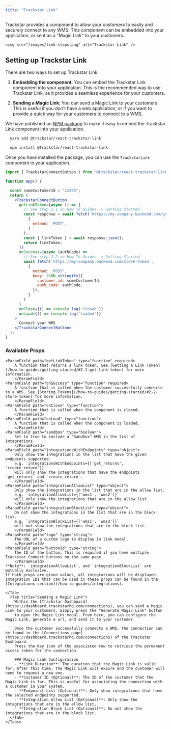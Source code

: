 ```yaml
---
title: "Trackstar Link"
---
```


Trackstar provides a component to allow your customers to easily and securely connect to any WMS.
This component can be embedded into your application, or sent as a "Magic Link" to your customers.

    <img src="/images/link-steps.png" alt="Trackstar Link" />

## Setting up Trackstar Link

There are two ways to set up Trackstar Link:

1. **Embedding the component**: You can embed the Trackstar Link component into your application.
This is the recommended way to use Trackstar Link, as it provides a seamless experience for your customers.

2. **Sending a Magic Link**: You can send a Magic Link to your customers.
This is useful if you don't have a web application, or if you want to provide a quick way for your customers to connect to a WMS.

<Tabs>
    <Tab title="Embedding the component">

We have published an <a href="https://www.npmjs.com/package/@trackstar/react-trackstar-link" target="_blank">NPM package</a> to make it easy to embed the Trackstar Link component into your application.
  <CodeGroup>
  ```bash Yarn
    yarn add @trackstar/react-trackstar-link
  ```
  ```bash NPM
    npm install @trackstar/react-trackstar-link
  ```
  </CodeGroup>

Once you have installed the package, you can use the `TrackstarLink` component in your application.
```jsx
import { TrackstarConnectButton } from '@trackstar/react-trackstar-link';

function App() {

  const someCustomerId = "12345";
  return (
    <TrackstarConnectButton
      getLinkToken={async () => {
        // See step 2.1 in How To Guides -> Getting Started
        const response = await fetch('https://my-company.backend.com/get-link-token',
          {
            method: 'POST',
          }
        );
        const { linkToken } = await response.json();
        return linkToken;
      }}
      onSuccess={async (authCode) =>
        // See step 2.2 in How To Guides -> Getting Started
        await fetch('https://my-company.backend.com/store-token',
          {
            method: 'POST',
            body: JSON.stringify({
              customer_id: someCustomerId,
              auth_code: authCode,
            }),
          }
        )
      }
      onClose={() => console.log('closed')}
      onLoad={() => console.log('loaded')}
    >
      Connect your WMS
    </TrackstarConnectButton>
  );
}
```

### Available Props

    <ParamField path="getLinkToken" type="function" required>
        A function that returns a link token. See [Getting a Link Token](/how-to-guides/getting-started/#2-1-get-link-token) for more information.
        </ParamField>
    <ParamField path="onSuccess" type="function" required>
        A function that is called when the customer successfully connects to a WMS. See [Storing Tokens](/how-to-guides/getting-started/#2-2-store-token) for more information.
        </ParamField>
    <ParamField path="onClose" type="function">
        A function that is called when the component is closed.
        </ParamField>
    <ParamField path="onLoad" type="function">
        A function that is called when the component is loaded.
        </ParamField>
    <ParamField path="sandbox" type="boolean">
        Set to true to include a "Sandbox" WMS in the list of integrations.
        </ParamField>
    <ParamField path="integrationsWithEndpoints" type="object">
        Only show the integrations in the list that have the given endpoints supported.
        e.g. `integrationsWithEndpoints={['get_returns', 'create_return']}`
        will only show the integrations that have the endpoints `get_returns` and `create_return`.
        </ParamField>
    <ParamField path="integrationAllowList" type="object">
        Only show the integrations in the list that are in the allow list.
        e.g. `integrationAllowList={['wms1', 'wms2']}`
        will only show the integrations that are in the allow list.
        </ParamField>
    <ParamField path="integrationBlockList" type="object">
        Do not show the integrations in the list that are in the block list.
        e.g. `integrationBlockList={['wms1', 'wms2']}`
        will not show the integrations that are in the block list.
        </ParamField>
    <ParamField path="logo" type="string">
        The URL of a custom logo to display in link modal.
        </ParamField>
    <ParamField path="buttonId" type="string">
        The ID of the button. This is required if you have multiple Trackstar Connect buttons on the same page.
        </ParamField>
    **Note**: `integrationAllowList`, and `integrationBlockList` are mutually exclusive.
    If both props are given values, all integrations will be displayed. Integration IDs that can be used in these props can be found in the [Integrations section](/how-to-guides/integrations).

    </Tab>
      <Tab title="Sending a Magic Link">
        Within the [Trackstar Dashboard](https://dashboard.trackstarhq.com/connections), you can send a Magic Link to your customers. Simply press the "Generate Magic Link" button
        to open the Magic Link modal. From here, you can configure the Magic Link, generate a url, and send it to your customer.

        Once the customer successfully connects a WMS, the connection can be found in the [Connections page](https://dashboard.trackstarhq.com/connections) of the Trackstar Dashboard. 
        Press the Key icon of the associated row to retrieve the permanent access token for the connection.

        ### Magic Link Configuration
        - **Link Duration**: The duration that the Magic Link is valid for. After this time, the Magic Link will expire and the customer will need to request a new one.
        - **Customer ID (Optional)**: The ID of the customer that the Magic Link is for. This is useful for associating the connection with a customer in your system.
        - **Endpoinst List (Optional)**: Only show integrations that have the selected endpoints supported.
        - **Integration Allow List (Optional)**: Only show the integrations that are in the allow list.
        - **Integration Block List (Optional)**: Do not show the integrations that are in the block list.
      </Tab>
    </Tabs>
